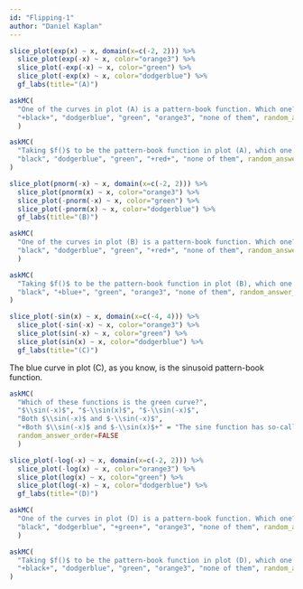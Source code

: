 ```yaml
---
id: "Flipping-1"
author: "Daniel Kaplan"
---
```


```r
slice_plot(exp(x) ~ x, domain(x=c(-2, 2))) %>%
  slice_plot(exp(-x) ~ x, color="orange3") %>%
  slice_plot(-exp(-x) ~ x, color="green") %>%
  slice_plot(-exp(x) ~ x, color="dodgerblue") %>%
  gf_labs(title="(A)")
```

```r
askMC(
  "One of the curves in plot (A) is a pattern-book function. Which one?",
  "+black+", "dodgerblue", "green", "orange3", "none of them", random_answer_order=FALSE
  )
```

```r
askMC(
  "Taking $f()$ to be the pattern-book function in plot (A), which one of the curves is $f(-x)$?",
  "black", "dodgerblue", "green", "+red+", "none of them", random_answer_order=FALSE
)
```


```r
slice_plot(pnorm(-x) ~ x, domain(x=c(-2, 2))) %>%
  slice_plot(pnorm(x) ~ x, color="orange3") %>%
  slice_plot(-pnorm(-x) ~ x, color="green") %>%
  slice_plot(-pnorm(x) ~ x, color="dodgerblue") %>%
  gf_labs(title="(B)")
```

```r
askMC(
  "One of the curves in plot (B) is a pattern-book function. Which one?",
  "black", "dodgerblue", "green", "+red+", "none of them", random_answer_order=FALSE
  )
```

```r
askMC(
  "Taking $f()$ to be the pattern-book function in plot (B), which one of the curves is $-f(x)$?",
  "black", "+blue+", "green", "orange3", "none of them", random_answer_order=FALSE
)
```


```r
slice_plot(-sin(x) ~ x, domain(x=c(-4, 4))) %>%
  slice_plot(-sin(-x) ~ x, color="orange3") %>%
  slice_plot(sin(-x) ~ x, color="green") %>%
  slice_plot(sin(x) ~ x, color="dodgerblue") %>%
  gf_labs(title="(C)")
```

The blue curve in plot (C), as you know, is the sinusoid pattern-book function.

```r
askMC(
  "Which of these functions is the green curve?",
  "$\\sin(-x)$", "$-\\sin(x)$", "$-\\sin(-x)$", 
  "Both $\\sin(-x)$ and $-\\sin(-x)$",
  "+Both $\\sin(-x)$ and $-\\sin(x)$+" = "The sine function has so-called \"odd\" symmetry around $x=0$.",
  random_answer_order=FALSE
  )
```

```r
slice_plot(-log(-x) ~ x, domain(x=c(-2, 2))) %>%
  slice_plot(-log(x) ~ x, color="orange3") %>%
  slice_plot(log(x) ~ x, color="green") %>%
  slice_plot(log(-x) ~ x, color="dodgerblue") %>%
  gf_labs(title="(D)")
```

```r
askMC(
  "One of the curves in plot (D) is a pattern-book function. Which one?",
  "black", "dodgerblue", "+green+", "orange3", "none of them", random_answer_order=FALSE
  )
```

```r
askMC(
  "Taking $f()$ to be the pattern-book function in plot (D), which one of the curves is $-f(-x)$?",
  "+black+", "dodgerblue", "green", "orange3", "none of them", random_answer_order=FALSE
)
```

